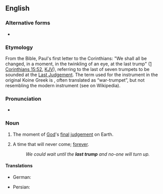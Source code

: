 ==English==

===Alternative forms===
* {{alter|en|last trumpet}}

===Etymology===
From the Bible, Paul's first letter to the Corinthians: "We shall all be changed, in a moment, in the twinkling of an eye, at the last trump" ([[s:Bible (King James)/1 Corinthians#15:52|1 Corinthians 15:52]], [[KJV]]), referring to the last of seven trumpets to be sounded at the [[Last Judgement]]. The term used for the instrument in the original Koine Greek is {{m|grc|σάλπιγξ}}, often translated as “war-trumpet”, but not resembling the modern instrument (see {{w|Seven trumpets}} on Wikipedia).

===Pronunciation===
* {{audio|en|En-au-last trump.ogg|Audio (AU)}}

===Noun===
{{en-noun}}

# The moment of [[God]]'s [[final]] [[judgement]] on Earth.
# {{lb|en|by extension}} A time that will never come; [[forever]].
#: ''We could wait until the '''last trump''' and no-one will turn up.''

====Translations====
{{trans-top|moment of God's final judgment}}
* German: {{t|de|letzte Posaune|f}}
{{trans-mid}}
* Persian: {{t|fa|صفیر واپسین|tr=safīr-e vāpasīn}}
{{trans-bottom}}

{{cln|en|idioms|terms derived from the Bible}}